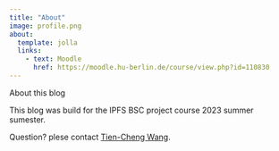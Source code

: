 ```yaml
---
title: "About"
image: profile.png
about:
  template: jolla
  links:
    - text: Moodle
      href: https://moodle.hu-berlin.de/course/view.php?id=110830
---
```


About this blog

This blog was build for the IPFS BSC project course 2023 summer sumester.

Question? plese contact [Tien-Cheng Wang](wangtien@student.hu-berlin.de).
